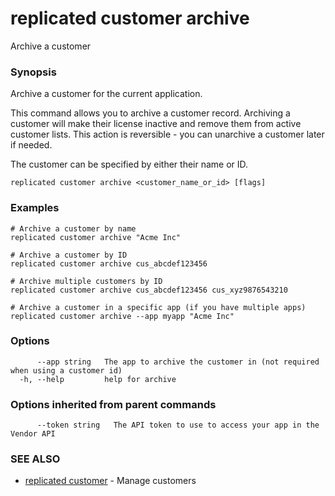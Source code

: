 # replicated customer archive

Archive a customer

### Synopsis

Archive a customer for the current application.

This command allows you to archive a customer record. Archiving a customer
will make their license inactive and remove them from active customer lists.
This action is reversible - you can unarchive a customer later if needed.

The customer can be specified by either their name or ID.

```
replicated customer archive <customer_name_or_id> [flags]
```

### Examples

```
# Archive a customer by name
replicated customer archive "Acme Inc"

# Archive a customer by ID
replicated customer archive cus_abcdef123456

# Archive multiple customers by ID
replicated customer archive cus_abcdef123456 cus_xyz9876543210

# Archive a customer in a specific app (if you have multiple apps)
replicated customer archive --app myapp "Acme Inc"
```

### Options

```
      --app string   The app to archive the customer in (not required when using a customer id)
  -h, --help         help for archive
```

### Options inherited from parent commands

```
      --token string   The API token to use to access your app in the Vendor API
```

### SEE ALSO

* [replicated customer](replicated-cli-customer)	 - Manage customers

